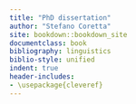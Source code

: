 ```yaml
---
title: "PhD dissertation"
author: "Stefano Coretta"
site: bookdown::bookdown_site
documentclass: book
bibliography: linguistics
biblio-style: unified
indent: true
header-includes:
- \usepackage{cleveref}
---
```

